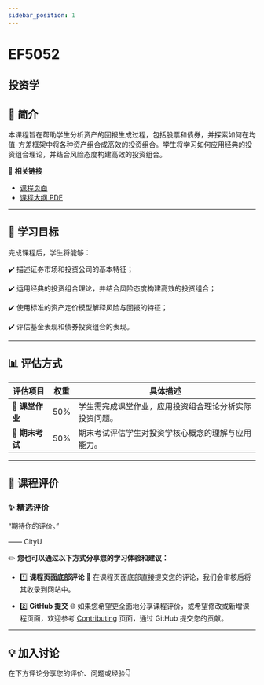 ```yaml
---
sidebar_position: 1
---
```


# EF5052
## 投资学

## **📘 简介**
本课程旨在帮助学生分析资产的回报生成过程，包括股票和债券，并探索如何在均值-方差框架中将各种资产组合成高效的投资组合。学生将学习如何应用经典的投资组合理论，并结合风险态度构建高效的投资组合。

🔗 **相关链接**
- [课程页面](https://www.cityu.edu.hk/catalogue/pg/202425/course/EF5052.htm)
- [课程大纲 PDF](https://www.cityu.edu.hk/catalogue/pg/202425/course/EF5052.pdf)

---

## **🎯 学习目标**

完成课程后，学生将能够：

✔️ 描述证券市场和投资公司的基本特征；

✔️ 运用经典的投资组合理论，并结合风险态度构建高效的投资组合；

✔️ 使用标准的资产定价模型解释风险与回报的特征；

✔️ 评估基金表现和债券投资组合的表现。

---

## **📊 评估方式**

| **评估项目**          | **权重** | **具体描述**                                                                                       |
|----------------------|---------|---------------------------------------------------------------------------------------------------|
| **📄 课堂作业**       | 50%     | 学生需完成课堂作业，应用投资组合理论分析实际投资问题。                                           |
| **📝 期末考试**       | 50%     | 期末考试评估学生对投资学核心概念的理解与应用能力。                                               |

---

## **💬 课程评价**

### ✨ **精选评价**
<div className={commentStyles.commentBox}>
    <p className={commentStyles.commentText}>
        “期待你的评价。”
    </p>
    <p className={commentStyles.commentAuthor}>—— CityU</p>
</div>

✏️ **您也可以通过以下方式分享您的学习体验和建议：**

- 1️⃣ **课程页面底部评论**
💬 在课程页面底部直接提交您的评论，我们会审核后将其收录到网站中。

- 2️⃣ **GitHub 提交**
🌐 如果您希望更全面地分享课程评价，或希望修改或新增课程页面，欢迎参考 [Contributing](https://penjc.github.io/cityU-navigator/contributing) 页面，通过 GitHub 提交您的贡献。



---

## **💡 加入讨论**

在下方评论分享您的评价、问题或经验👇
<Utterances />
